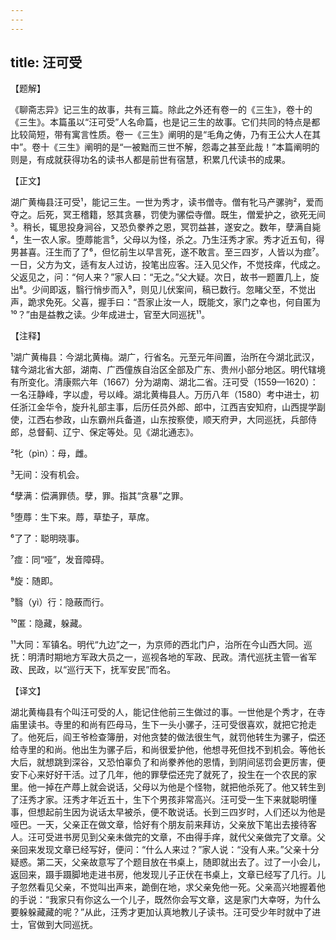```yaml
---
---
---
```

title: 汪可受
---




【题解】


《聊斋志异》记三生的故事，共有三篇。除此之外还有卷一的《三生》，卷十的《三生》。本篇虽以“汪可受”人名命篇，也是记三生的故事。它们共同的特点是都比较简短，带有寓言性质。卷一《三生》阐明的是“毛角之俦，乃有王公大人在其中”。卷十《三生》阐明的是“一被黜而三世不解，怨毒之甚至此哉！”本篇阐明的则是，有成就获得功名的读书人都是前世有宿慧，积累几代读书的成果。


【正文】

湖广黄梅县汪可受¹，能记三生。一世为秀才，读书僧寺。僧有牝马产骡驹²，爱而夺之。后死，冥王稽籍，怒其贪暴，罚使为骡偿寺僧。既生，僧爱护之，欲死无间³。稍长，辄思投身涧谷，又恐负豢养之恩，冥罚益甚，遂安之。数年，孽满自毙⁴，生一农人家。堕蓐能言⁵，父母以为怪，杀之。乃生汪秀才家。秀才近五旬，得男甚喜。汪生而了了⁶，但忆前生以早言死，遂不敢言。至三四岁，人皆以为痖⁷。一日，父方为文，适有友人过访，投笔出应客。汪入见父作，不觉技痒，代成之。父返见之，问：“何人来？”家人曰：“无之。”父大疑。次日，故书一题置几上，旋出⁸。少间即返，翳行悄步而入⁹，则见儿伏案间，稿已数行。忽睹父至，不觉出声，跪求免死。父喜，握手曰：“吾家止汝一人，既能文，家门之幸也，何自匿为¹⁰？”由是益教之读。少年成进士，官至大同巡抚¹¹。

【注释】


¹湖广黄梅县：今湖北黄梅。湖广，行省名。元至元年间置，治所在今湖北武汉，辖今湖北省大部，湖南、广西僮族自治区全部及广东、贵州小部分地区。明代辖境有所变化。清康熙六年（1667）分为湖南、湖北二省。汪可受（1559—1620）：一名汪静峰，字以虚，号以峰。湖北黄梅县人。万历八年（1580）考中进士，初任浙江金华令，旋升礼部主事，后历任员外郎、郎中，江西吉安知府，山西提学副使，江西右参政，山东霸州兵备道，山东按察使，顺天府尹，大同巡抚，兵部侍郎，总督蓟、辽宁、保定等处。见《湖北通志》。

²牝（pìn）：母，雌。

³无间：没有机会。

⁴孽满：偿满罪债。孽，罪。指其“贪暴”之罪。

⁵堕蓐：生下来。蓐，草垫子，草席。

⁶了了：聪明晓事。

⁷痖：同“哑”，发音障碍。

⁸旋：随即。

⁹翳（yì）行：隐蔽而行。

¹⁰匿：隐藏，躲藏。

¹¹大同：军镇名。明代“九边”之一，为京师的西北门户，治所在今山西大同。巡抚：明清时期地方军政大员之一，巡视各地的军政、民政。清代巡抚主管一省军政、民政，以“巡行天下，抚军安民”而名。





【译文】


湖北黄梅县有个叫汪可受的人，能记住他前三生做过的事。一世他是个秀才，在寺庙里读书。寺里的和尚有匹母马，生下一头小骡子，汪可受很喜欢，就把它抢走了。他死后，阎王爷检查簿册，对他贪婪的做法很生气，就罚他转生为骡子，偿还给寺里的和尚。他出生为骡子后，和尚很爱护他，他想寻死但找不到机会。等他长大后，就想跳到深谷，又恐怕辜负了和尚豢养他的恩情，到阴间惩罚会更厉害，便安下心来好好干活。过了几年，他的罪孽偿还完了就死了，投生在一个农民的家里。他一掉在产蓐上就会说话，父母以为他是个怪物，就把他杀死了。他又转生到了汪秀才家。汪秀才年近五十，生下个男孩非常高兴。汪可受一生下来就聪明懂事，但想起前生因为说话太早被杀，便不敢说话。长到三四岁时，人们还以为他是哑巴。一天，父亲正在做文章，恰好有个朋友前来拜访，父亲放下笔出去接待客人。汪可受进书房见到父亲未做完的文章，不由得手痒，就代父亲做完了文章。父亲回来发现文章已经写好，便问：“什么人来过？”家人说：“没有人来。”父亲十分疑惑。第二天，父亲故意写了个题目放在书桌上，随即就出去了。过了一小会儿，返回来，蹑手蹑脚地走进书房，他发现儿子正伏在书桌上，文章已经写了几行。儿子忽然看见父亲，不觉叫出声来，跪倒在地，求父亲免他一死。父亲高兴地握着他的手说：“我家只有你这么一个儿子，既然你会写文章，这是家门大幸呀，为什么要躲躲藏藏的呢？”从此，汪秀才更加认真地教儿子读书。汪可受少年时就中了进士，官做到大同巡抚。
